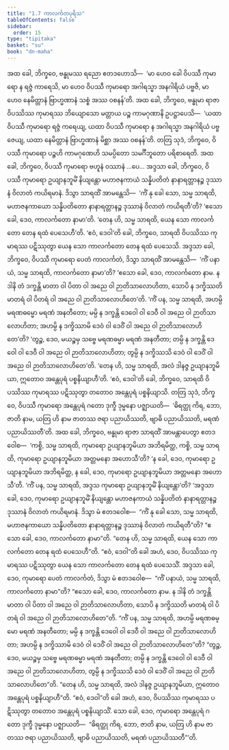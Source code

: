 ```yaml
---
title: "1.7 ကာလင်္ကတပုရိသ"
tableOfContents: false
sidebar:
  order: 15
type: "tipitaka"
basket: "su"
book: "dn-maha"
---
```



<DynamicBreadcrumb />

<Division number="49" book="dn-maha">

<Paragraph number="101" book="dn-maha">
အထ ခေါ, ဘိက္ခဝေ, ဗန္ဓုမဿ ရညော ဧတဒဟောသိ—  ‘မာ ဟေဝ ခေါ ဝိပဿီ ကုမာရော န ရဇ္ဇံ ကာရေသိ, မာ ဟေဝ ဝိပဿီ ကုမာရော အဂါရသ္မာ အနဂါရိယံ ပဗ္ဗဇိ, မာ ဟေဝ နေမိတ္တာနံ ဗြာဟ္မဏာနံ သစ္စံ အဿ ဝစနန်’တိ. အထ ခေါ, ဘိက္ခဝေ, ဗန္ဓုမာ ရာဇာ ဝိပဿိဿ ကုမာရဿ ဘိယျောသော မတ္တာယ ပဉ္စ ကာမဂုဏာနိ ဥပဋ္ဌာပေသိ—  ‘ယထာ ဝိပဿီ ကုမာရော ရဇ္ဇံ ကရေယျ, ယထာ ဝိပဿီ ကုမာရော န အဂါရသ္မာ အနဂါရိယံ ပဗ္ဗဇေယျ, ယထာ နေမိတ္တာနံ ဗြာဟ္မဏာနံ မိစ္ဆာ အဿ ဝစနန်’တိ.
</Paragraph>

<Paragraph number="102" book="dn-maha">
တတြ သုဒံ, ဘိက္ခဝေ, ဝိပဿီ ကုမာရော ပဉ္စဟိ ကာမဂုဏေဟိ သမပ္ပိတော သမင်္ဂီဘူတော ပရိစာရေတိ. အထ ခေါ, ဘိက္ခဝေ, ဝိပဿီ ကုမာရော ဗဟူနံ ဝဿာနံ …ပေ…
</Paragraph>

</Division>
<Division number="50" book="dn-maha">

<Paragraph number="103" book="dn-maha">
အဒ္ဒသာ ခေါ, ဘိက္ခဝေ, ဝိပဿီ ကုမာရော ဥယျာနဘူမိံ နိယျန္တော မဟာဇနကာယံ သန္နိပတိတံ နာနာရတ္တာနဉ္စ ဒုဿာနံ ဝိလာတံ ကယိရမာနံ. ဒိသွာ သာရထိံ အာမန္တေသိ—  ‘ကိံ နု ခေါ သော, သမ္မ သာရထိ, မဟာဇနကာယော သန္နိပတိတော နာနာရတ္တာနဉ္စ ဒုဿာနံ ဝိလာတံ ကယိရတီ’တိ? ‘ဧသော ခေါ, ဒေဝ, ကာလင်္ကတော နာမာ’တိ. ‘တေန ဟိ, သမ္မ သာရထိ, ယေန သော ကာလင်္ကတော တေန ရထံ ပေသေဟီ’တိ. ‘ဧဝံ, ဒေဝါ’တိ ခေါ, ဘိက္ခဝေ, သာရထိ ဝိပဿိဿ ကုမာရဿ ပဋိဿုတွာ ယေန သော ကာလင်္ကတော တေန ရထံ ပေသေသိ. အဒ္ဒသာ ခေါ, ဘိက္ခဝေ, ဝိပဿီ ကုမာရော ပေတံ ကာလင်္ကတံ, ဒိသွာ သာရထိံ အာမန္တေသိ—  ‘ကိံ ပနာယံ, သမ္မ သာရထိ, ကာလင်္ကတော နာမာ’တိ? ‘ဧသော ခေါ, ဒေဝ, ကာလင်္ကတော နာမ. န ဒါနိ တံ ဒက္ခန္တိ မာတာ ဝါ ပိတာ ဝါ အညေ ဝါ ဉာတိသာလောဟိတာ, သောပိ န ဒက္ခိဿတိ မာတရံ ဝါ ပိတရံ ဝါ အညေ ဝါ ဉာတိသာလောဟိတေ’တိ. ‘ကိံ ပန, သမ္မ သာရထိ, အဟမ္ပိ မရဏဓမ္မော မရဏံ အနတီတော; မမ္ပိ န ဒက္ခန္တိ ဒေဝေါ ဝါ ဒေဝီ ဝါ အညေ ဝါ ဉာတိသာလောဟိတာ; အဟမ္ပိ န ဒက္ခိဿာမိ ဒေဝံ ဝါ ဒေဝိံ ဝါ အညေ ဝါ ဉာတိသာလောဟိတေ’တိ? ‘တွဉ္စ, ဒေဝ, မယဉ္စမှ သဗ္ဗေ မရဏဓမ္မာ မရဏံ အနတီတာ; တမ္ပိ န ဒက္ခန္တိ ဒေဝေါ ဝါ ဒေဝီ ဝါ အညေ ဝါ ဉာတိသာလောဟိတာ; တွမ္ပိ န ဒက္ခိဿသိ ဒေဝံ ဝါ ဒေဝိံ ဝါ အညေ ဝါ ဉာတိသာလောဟိတေ’တိ. ‘တေန ဟိ, သမ္မ သာရထိ, အလံ ဒါနဇ္ဇ ဥယျာနဘူမိယာ, ဣတောဝ အန္တေပုရံ ပစ္စနိယျာဟီ’တိ. ‘ဧဝံ, ဒေဝါ’တိ ခေါ, ဘိက္ခဝေ, သာရထိ ဝိပဿိဿ ကုမာရဿ ပဋိဿုတွာ တတောဝ အန္တေပုရံ ပစ္စနိယျာသိ. တတြ သုဒံ, ဘိက္ခဝေ, ဝိပဿီ ကုမာရော အန္တေပုရံ ဂတော ဒုက္ခီ ဒုမ္မနော ပဇ္ဈာယတိ—  ‘ဓိရတ္ထု ကိရ, ဘော, ဇာတိ နာမ, ယတြ ဟိ နာမ ဇာတဿ ဇရာ ပညာယိဿတိ, ဗျာဓိ ပညာယိဿတိ, မရဏံ ပညာယိဿတီ’တိ.
</Paragraph>

</Division>
<Division number="51" book="dn-maha">

<Paragraph number="104" book="dn-maha">
အထ ခေါ, ဘိက္ခဝေ, ဗန္ဓုမာ ရာဇာ သာရထိံ အာမန္တာပေတွာ ဧတဒဝေါစ—  ‘ကစ္စိ, သမ္မ သာရထိ, ကုမာရော ဥယျာနဘူမိယာ အဘိရမိတ္ထ, ကစ္စိ, သမ္မ သာရထိ, ကုမာရော ဥယျာနဘူမိယာ အတ္တမနော အဟောသီ’တိ? ‘န ခေါ, ဒေဝ, ကုမာရော ဥယျာနဘူမိယာ အဘိရမိတ္ထ, န ခေါ, ဒေဝ, ကုမာရော ဥယျာနဘူမိယာ အတ္တမနော အဟောသီ’တိ. ‘ကိံ ပန, သမ္မ သာရထိ, အဒ္ဒသ ကုမာရော ဥယျာနဘူမိံ နိယျန္တော’တိ? ‘အဒ္ဒသာ ခေါ, ဒေဝ, ကုမာရော ဥယျာနဘူမိံ နိယျန္တော မဟာဇနကာယံ သန္နိပတိတံ နာနာရတ္တာနဉ္စ ဒုဿာနံ ဝိလာတံ ကယိရမာနံ. ဒိသွာ မံ ဧတဒဝေါစ—  “ကိံ နု ခေါ သော, သမ္မ သာရထိ, မဟာဇနကာယော သန္နိပတိတော နာနာရတ္တာနဉ္စ ဒုဿာနံ ဝိလာတံ ကယိရတီ”တိ? “ဧသော ခေါ, ဒေဝ, ကာလင်္ကတော နာမာ”တိ. “တေန ဟိ, သမ္မ သာရထိ, ယေန သော ကာလင်္ကတော တေန ရထံ ပေသေဟီ”တိ. “ဧဝံ, ဒေဝါ”တိ ခေါ အဟံ, ဒေဝ, ဝိပဿိဿ ကုမာရဿ ပဋိဿုတွာ ယေန သော ကာလင်္ကတော တေန ရထံ ပေသေသိံ. အဒ္ဒသာ ခေါ, ဒေဝ, ကုမာရော ပေတံ ကာလင်္ကတံ, ဒိသွာ မံ ဧတဒဝေါစ—  “ကိံ ပနာယံ, သမ္မ သာရထိ, ကာလင်္ကတော နာမာ”တိ? “ဧသော ခေါ, ဒေဝ, ကာလင်္ကတော နာမ. န ဒါနိ တံ ဒက္ခန္တိ မာတာ ဝါ ပိတာ ဝါ အညေ ဝါ ဉာတိသာလောဟိတာ, သောပိ န ဒက္ခိဿတိ မာတရံ ဝါ ပိတရံ ဝါ အညေ ဝါ ဉာတိသာလောဟိတေ”တိ. “ကိံ ပန, သမ္မ သာရထိ, အဟမ္ပိ မရဏဓမ္မော မရဏံ အနတီတော; မမ္ပိ န ဒက္ခန္တိ ဒေဝေါ ဝါ ဒေဝီ ဝါ အညေ ဝါ ဉာတိသာလောဟိတာ; အဟမ္ပိ န ဒက္ခိဿာမိ ဒေဝံ ဝါ ဒေဝိံ ဝါ အညေ ဝါ ဉာတိသာလောဟိတေ”တိ? “တွဉ္စ, ဒေဝ, မယဉ္စမှ သဗ္ဗေ မရဏဓမ္မာ မရဏံ အနတီတာ; တမ္ပိ န ဒက္ခန္တိ ဒေဝေါ ဝါ ဒေဝီ ဝါ အညေ ဝါ ဉာတိသာလောဟိတာ, တွမ္ပိ န ဒက္ခိဿသိ ဒေဝံ ဝါ ဒေဝိံ ဝါ အညေ ဝါ ဉာတိသာလောဟိတေ”တိ. “တေန ဟိ, သမ္မ သာရထိ, အလံ ဒါနဇ္ဇ ဥယျာနဘူမိယာ, ဣတောဝ အန္တေပုရံ ပစ္စနိယျာဟီ”တိ. “ဧဝံ, ဒေဝါ”တိ ခေါ အဟံ, ဒေဝ, ဝိပဿိဿ ကုမာရဿ ပဋိဿုတွာ တတောဝ အန္တေပုရံ ပစ္စနိယျာသိံ. သော ခေါ, ဒေဝ, ကုမာရော အန္တေပုရံ ဂတော ဒုက္ခီ ဒုမ္မနော ပဇ္ဈာယတိ—  “ဓိရတ္ထု ကိရ, ဘော, ဇာတိ နာမ, ယတြ ဟိ နာမ ဇာတဿ ဇရာ ပညာယိဿတိ, ဗျာဓိ ပညာယိဿတိ, မရဏံ ပညာယိဿတီ”’တိ.
</Paragraph>
</Division>